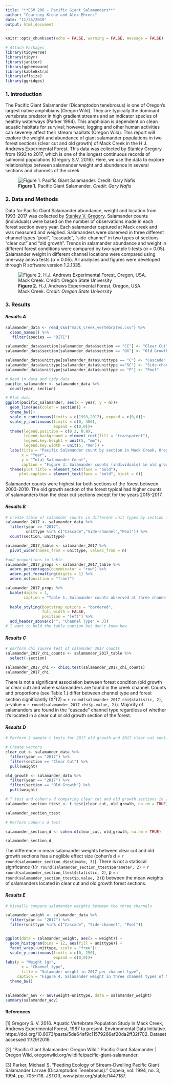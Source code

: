 ```yaml
---
title: "**ESM 206 - Pacific Giant Salamanders**"
author: "Courtney Krone and Alex Ehrens"
date: "11/25/2019"
output: html_document
---
```


```r
knitr::opts_chunk$set(echo = FALSE, warning = FALSE, message = FALSE)
```



```r
# Attach Packages
library(tidyverse)
library(tidyr)
library(janitor)
library(ggbeeswarm)
library(kableExtra)
library(effsize)
library(ggridges)
```

### **1. Introduction**

The Pacific Giant Salamander (Dicamptodon tenebrosus) is one of Oregon's largest native amphibians (Oregon Wild). They are typically the dominant vertebrate predator in high gradient streams and an indicator species of healthy waterways (Parker 1994).  This amphibian is dependent on clean aquatic habitats for survival; however, logging and other human activities can severely affect their stream habitats (Oregon Wild). This report will explore the weight and abundance of giant salamander populations in two forest sections (clear cut and old growth) of Mack Creek in the H.J. Andrews Experimental Forest. This data was collected by Stanley Gregory from 1993 to 2017, which is one of the longest continuous records of salmonid populations (Gregory S.V. 2016). Here, we use the data to explore relationships between salamander weight and abundance in several sections and channels of the creek. 

![**Figure 1.** Pacific Giant Salamander. *Credit: Gary Nafis*](pacific_giant_salamander.jpg)


### **2. Data and Methods**

Data for Pacific Giant Salamander abundance, weight and location from 1993-2017 was collected by [Stanley V. Gregory](https://portal.edirepository.org/nis/mapbrowse?scope=knb-lter-and&identifier=4027&revision=12). Salamander counts (individuals) were based on the number of observations made in each forest section every year. Each salamander captured at Mack creek and was measured and weighed. Salamanders were observed in three different channel types “pool”, “cascade”, “side-channel” in two types of sections “clear cut” and “old growth”. Trends in salamander abundance and weight in different forest conditions were compared by two-sample t-tests ($\alpha$ = 0.05). Salamander weight in different channel locations were compared using one-way anova tests ($\alpha$ = 0.05). All analyses and figures were developed through R software version 1.2.1335.

![**Figure 2.** H.J. Andrews Experimental Forest, Oregon, USA. Mack Creek. *Credit: Oregon State University*](mack_creek_map.png)

### **3. Results**


#### *Results A*
```r
salamander_data <- read_csv("mack_creek_vertebrates.csv") %>% 
  clean_names() %>% 
   filter(species == "DITE") 

salamander_data$section[salamander_data$section == "CC"] <- "Clear Cut"
salamander_data$section[salamander_data$section == "OG"] <- "Old Growth"

salamander_data$unittype[salamander_data$unittype == "C"] <- "Cascade"
salamander_data$unittype[salamander_data$unittype =="SC"] <- "Side-channel"
salamander_data$unittype[salamander_data$unittype == "P"] <- "Pool"


```

```r
# Read in data and tidy data
pacific_salamander <- salamander_data %>% 
  count(year, section)

# Plot data
ggplot(pacific_salamander, aes(x = year, y = n))+
  geom_line(aes(color = section)) +
  theme_bw()+
  scale_x_continuous(limits = c(1993,2017), expand = c(0,0))+
  scale_y_continuous(limits = c(0, 400),
                     expand = c(0,0))+
  theme(legend.position = c(0.2, 0.8), 
        legend.background = element_rect(fill = "transparent"),
        legend.key.height = unit(5, "mm"),
        legend.key.width = unit(5, "mm")) +
  labs(title = "Pacific Salamander count by section in Mack Creek, Oregon (1993-2017)",
       x = "Year",
       y = "Total Salamander Count",
       caption = "Figure 3. Salamander counts (individuals) in old growth (blue line) and clear cut (red line) sections of mack\n creek between 1993 and 2017.")+
  theme(plot.title = element_text(face = "bold"),
      plot.caption = element_text(face = "bold", hjust = 0))


```

Salamander counts were highest for both sections of the forest between 2003-2010. The old growth section of the forest typical had higher counts of salamanders than the clear cut sections except for the years 2015-2017.

#### *Results B*

```r
# create table of salamnder counts in different unit types by section for 2017
salamander_2017 <- salamander_data %>% 
  filter(year == "2017", 
         unittype %in% c("Cascade","Side-channel","Pool")) %>% 
  count(section, unittype)

salamander_2017_table <- salamander_2017 %>% 
  pivot_wider(names_from = unittype, values_from = n)

#add proportions to table
salamander_2017_props <- salamander_2017_table %>% 
  adorn_percentages(denominator = "row") %>% 
  adorn_pct_formatting(digits = 1) %>% 
  adorn_ns(position = "front")

salamander_2017_props %>% 
  kable(digits = 2,
        caption = "Table 1. Salamander counts observed at three channel types in Mack Creek for clear-cut and old-growth forest sections in 2017. Values indicated are counts, with propotions (by channel type). Data Source: Aquatic Vertebrate Population Study in Mack Creek (2017)") %>% 
  
  kable_styling(bootstrap_options = "bordered",
                full_width = FALSE,
                position = "left") %>% 
  add_header_above(c("", "Channel Type" = 3))
# I want to bold the table caption but don't know how
```

#### *Results C*

```r
# perform chi square test of salamnder 2017 counts
salamander_2017_chi_counts <- salamander_2017_table %>% 
  select(-section)

salamander_2017_chi <- chisq.test(salamander_2017_chi_counts)
salamander_2017_chi

```
There is not a significant association between forest condition (old growth or clear cut) and where salamanders are found in the creek channel. Counts and proportions (see Table 1.) differ between channel type and forest section significantly (X^2^(2) = `r round(salamander_2017_chi$statistic, 2)`, p-value = `r round(salamander_2017_chi$p.value, 2)`). Majority of salamanders are found in the "cascade" channel type regardless of whether it's located in a clear cut or old growth section of the forest. 

#### *Results D*

```r
# Perform 2 sample t tests for 2017 old growth and 2017 clear cut sections

# Create Vectors
clear_cut <- salamander_data %>% 
  filter(year == "2017") %>% 
  filter(section == "Clear Cut") %>% 
  pull(weight)

old_growth <- salamander_data %>% 
  filter(year == "2017") %>% 
  filter(section == "Old Growth") %>% 
  pull(weight)

# T test and cohen's d comparing clear cut and old growth sections in 2017
salamander_section_ttest <- t.test(clear_cut, old_growth, na.rm = TRUE)

salamander_section_ttest

# Perform cohen's d test

salamander_section_d <- cohen.d(clear_cut, old_growth, na.rm = TRUE)

salamander_section_d

```
The difference in mean salamander weights between clear cut and old growth sections has a neglible effect size (cohen's d = `r round(salamander_section_d$estimate, 3)`). There is not a statiscal signficance (t(`r round(salamander_section_ttest$parameter, 2)` = `r round(salamander_section_ttest$statistic, 2)`, p = `r round(salamander_section_ttest$p.value, 2)`)) between the mean weights of salamanders located in clear cut and old growth forest sections.

#### *Results E*

```r
# Visually compare salamander weights between the three channels

salamander_weight <- salamander_data %>% 
  filter(year == "2017") %>% 
  filter(unittype %in% c("Cascade", "Side-channel", "Pool"))


ggplot(data = salamander_weight, aes(x = weight)) +
  geom_histogram(bins = 12, aes(fill = unittype)) +
  facet_wrap(~unittype, scale = "free")+
  scale_y_continuous(limits = c(0, 250),
                     expand = c(0,0))+
labs(y = "Weight (g)", 
       x = "Channel type",
       title = "Salamnder weight in 2017 per channel type",
     caption = "Figure 4. Salamander weight in three channel types of Mack creek. Salamander weight was measured in \nthree channel types:Cascade (red, n = 448), Pool (green, n = 76), Side-channel (blue, n = 164).") +
  theme_bw()
  
```

```r
salamander_aov <- aov(weight~unittype, data = salamander_weight) 
summary(salamander_aov)
```




#### **References**

[1] Gregory S. V. 2016. Aquatic Vertebrate Population Study in Mack Creek, Andrews Experimental Forest, 1987 to present. Environmental Data Initiative. https://doi.org/10.6073/pasta/5de64af9c11579266ef20da2ff32f702. Dataset accessed 11/29/2019.
 
[2] “Pacific Giant Salamander: Oregon Wild.” Pacific Giant Salamander | Oregon Wild, oregonwild.org/wildlife/pacific-giant-salamander.

[3] Parker, Michael S. “Feeding Ecology of Stream-Dwelling Pacific Giant Salamander Larvae (Dicamptodon Tenebrosus).” Copeia, vol. 1994, no. 3, 1994, pp. 705–718. JSTOR, www.jstor.org/stable/1447187.